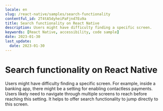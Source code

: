 ```yaml
---
locale: en
slug: /react-native/samples/search-functionality
contentful_id: 2T4tA5dyheiPaFjnd7Eu9a
title: Search functionality on React Native
description: Users might have difficulty finding a specific screen.
keywords: [React Native, accessibility, code sample]
date: 2023-01-30
last_update:
  date: 2023-01-30
---
```


# Search functionality on React Native

Users might have difficulty finding a specific screen. For example, inside a banking app, there might be a setting for enabling contactless payments. Users likely need to navigate through multiple screens to reach before reaching this setting. It helps to offer search functionality to jump directly to this screen.

<CodeSample id="screen-search" platform="react native" locale="en"/>
